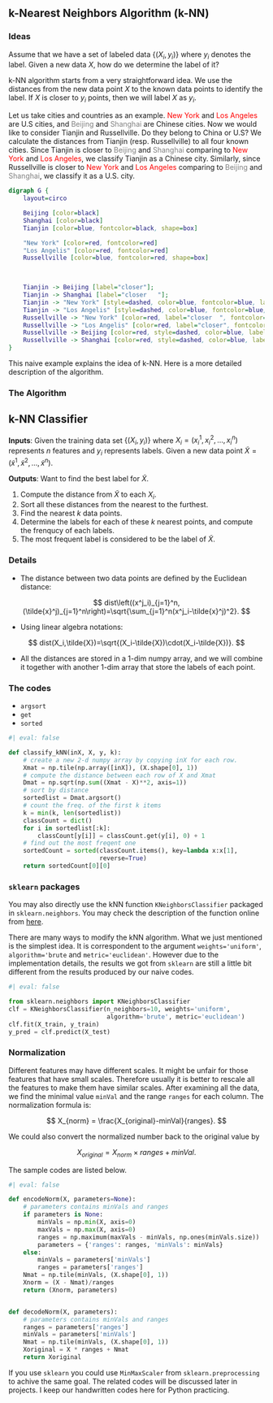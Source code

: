 ## k-Nearest Neighbors Algorithm (k-NN)

### Ideas
Assume that we have a set of labeled data $\{(X_i, y_i)\}$ where $y_i$ denotes the label. Given a new data $X$, how do we determine the label of it? 

k-NN algorithm starts from a very straightforward idea. We use the distances from the new data point $X$ to the known data points to identify the label. If $X$ is closer to $y_i$ points, then we will label $X$ as $y_i$. 

Let us take cities and countries as an example. <span style="color:red">New York</span> and <span style="color:red">Los Angeles</span> are U.S cities, and <span style="color:grey">Beijing</span> and <span style="color:grey">Shanghai</span> are Chinese cities. Now we would like to consider Tianjin and Russellville. Do they belong to China or U.S? We calculate the distances from Tianjin (resp. Russellville) to all four known cities. Since Tianjin is closer to <span style="color:grey">Beijing</span> and <span style="color:grey">Shanghai</span> comparing to <span style="color:red">New York</span> and <span style="color:red">Los Angeles</span>, we classify Tianjin as a Chinese city. Similarly, since Russellville is closer to <span style="color:red">New York</span> and <span style="color:red">Los Angeles</span> comparing to <span style="color:grey">Beijing</span> and <span style="color:grey">Shanghai</span>, we classify it as a U.S. city.



```dot
digraph G {
    layout=circo

    Beijing [color=black]
    Shanghai [color=black]
    Tianjin [color=blue, fontcolor=black, shape=box]

    "New York" [color=red, fontcolor=red]
    "Los Angelis" [color=red, fontcolor=red]
    Russellville [color=blue, fontcolor=red, shape=box]


 
    Tianjin -> Beijing [label="closer"];
    Tianjin -> Shanghai [label="closer   "];
    Tianjin -> "New York" [style=dashed, color=blue, fontcolor=blue, label=" far away"];
    Tianjin -> "Los Angelis" [style=dashed, color=blue, fontcolor=blue, label=" far away"];
    Russellville -> "New York" [color=red, label="closer  ", fontcolor=red];
    Russellville -> "Los Angelis" [color=red, label="closer", fontcolor=red];
    Russellville -> Beijing [color=red, style=dashed, color=blue, label="far away ", fontcolor=blue];
    Russellville -> Shanghai [color=red, style=dashed, color=blue, label="far away", fontcolor=blue];
}
```

This naive example explains the idea of k-NN. Here is a more detailed description of the algorithm. 

### The Algorithm



::: {.callout-note}
# k-NN Classifier

**Inputs**: Given the training data set $\{(X_i, y_i)\}$ where $X_i=(x_i^1,x_i^2,\ldots,x_i^n)$ represents $n$ features and $y_i$ represents labels. Given a new data point $\tilde{X}=(\tilde{x}^1,\tilde{x}^2,\ldots,\tilde{x}^n)$.

**Outputs**: Want to find the best label for $\tilde{X}$.

1. Compute the distance from $\tilde{X}$ to each $X_i$.
2. Sort all these distances from the nearest to the furthest. 
3. Find the nearest $k$ data points.
4. Determine the labels for each of these $k$ nearest points, and compute the frenqucy of each labels.
5. The most frequent label is considered to be the label of $\tilde{X}$.

:::

### Details
- The distance between two data points are defined by the Euclidean distance:
  
$$
dist\left((x^j_i)_{j=1}^n, (\tilde{x}^j)_{j=1}^n\right)=\sqrt{\sum_{j=1}^n(x^j_i-\tilde{x}^j)^2}.
$$
  
- Using linear algebra notations: 
  
$$
dist(X_i,\tilde{X})=\sqrt{(X_i-\tilde{X})\cdot(X_i-\tilde{X})}.
$$

- All the distances are stored in a $1$-dim numpy array, and we will combine it together with another $1$-dim array that store the labels of each point.

### The codes

- `argsort`
- `get`
- `sorted`

```python
#| eval: false

def classify_kNN(inX, X, y, k):
    # create a new 2-d numpy array by copying inX for each row.
    Xmat = np.tile(np.array([inX]), (X.shape[0], 1))
    # compute the distance between each row of X and Xmat
    Dmat = np.sqrt(np.sum((Xmat - X)**2, axis=1))
    # sort by distance
    sortedlist = Dmat.argsort()
    # count the freq. of the first k items
    k = min(k, len(sortedlist))
    classCount = dict()
    for i in sortedlist[:k]:
        classCount[y[i]] = classCount.get(y[i], 0) + 1
    # find out the most freqent one
    sortedCount = sorted(classCount.items(), key=lambda x:x[1],
                         reverse=True)
    return sortedCount[0][0]
```

### `sklearn` packages
You may also directly use the kNN function `KNeighborsClassifier` packaged in `sklearn.neighbors`. You may check the description of the function online from [here](https://scikit-learn.org/stable/modules/generated/sklearn.neighbors.KNeighborsClassifier.html).

There are many ways to modify the kNN algorithm. What we just mentioned is the simplest idea. It is correspondent to the argument `weights='uniform'`, `algorithm='brute` and `metric='euclidean'`. However due to the implementation details, the results we got from `sklearn` are still a little bit different from the results produced by our naive codes.

```python
#| eval: false

from sklearn.neighbors import KNeighborsClassifier
clf = KNeighborsClassifier(n_neighbors=10, weights='uniform',
                           algorithm='brute', metric='euclidean')
clf.fit(X_train, y_train)
y_pred = clf.predict(X_test)
```


### Normalization
Different features may have different scales. It might be unfair for those features that have small scales. Therefore usually it is better to rescale all the features to make them have similar scales. After examining all the data, we find the minimal value `minVal` and the range `ranges` for each column. The normalization formula is:

$$
X_{norm} = \frac{X_{original}-minVal}{ranges}.
$$

We could also convert the normalized number back to the original value by 

$$
X_{original} = X_{norm} \times ranges + minVal.
$$

The sample codes are listed below.

```python
#| eval: false

def encodeNorm(X, parameters=None):
    # parameters contains minVals and ranges
    if parameters is None:
        minVals = np.min(X, axis=0)
        maxVals = np.max(X, axis=0)
        ranges = np.maximum(maxVals - minVals, np.ones(minVals.size))
        parameters = {'ranges': ranges, 'minVals': minVals}
    else:
        minVals = parameters['minVals']
        ranges = parameters['ranges']
    Nmat = np.tile(minVals, (X.shape[0], 1))
    Xnorm = (X - Nmat)/ranges
    return (Xnorm, parameters)


def decodeNorm(X, parameters):
    # parameters contains minVals and ranges
    ranges = parameters['ranges']
    minVals = parameters['minVals']
    Nmat = np.tile(minVals, (X.shape[0], 1))
    Xoriginal = X * ranges + Nmat
    return Xoriginal
```

If you use `sklearn` you could use `MinMaxScaler` from `sklearn.preprocessing` to achive the same goal. The related codes will be discussed later in projects. I keep our handwritten codes here for Python practicing.